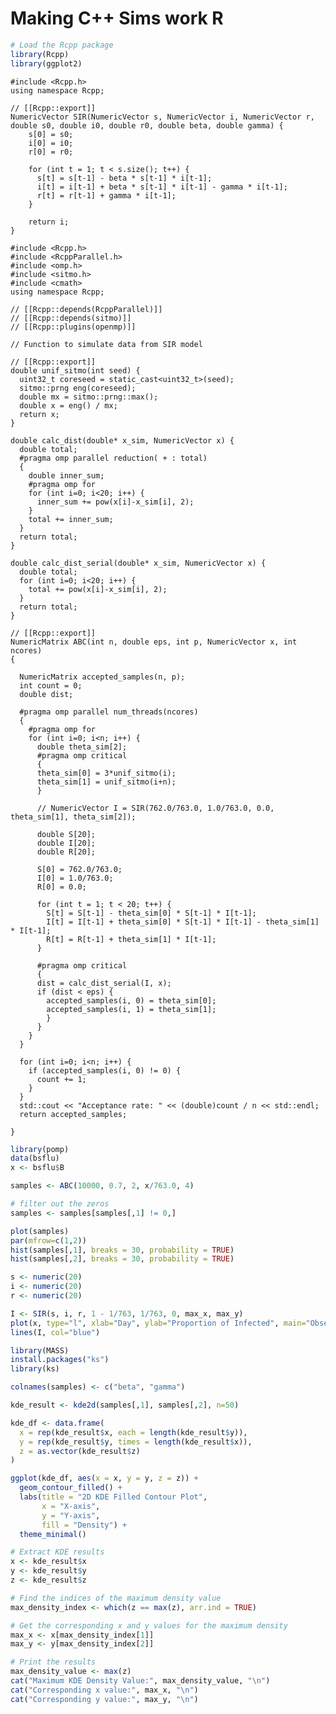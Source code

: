 # Making C++ Sims work R

```r
# Load the Rcpp package
library(Rcpp)
library(ggplot2)
```

```Rcpp
#include <Rcpp.h>
using namespace Rcpp;

// [[Rcpp::export]]
NumericVector SIR(NumericVector s, NumericVector i, NumericVector r, double s0, double i0, double r0, double beta, double gamma) {
    s[0] = s0;
    i[0] = i0;
    r[0] = r0;

    for (int t = 1; t < s.size(); t++) {
      s[t] = s[t-1] - beta * s[t-1] * i[t-1];
      i[t] = i[t-1] + beta * s[t-1] * i[t-1] - gamma * i[t-1];
      r[t] = r[t-1] + gamma * i[t-1];
    }

    return i;
}
```

```Rcpp
#include <Rcpp.h>
#include <RcppParallel.h>
#include <omp.h>
#include <sitmo.h>
#include <cmath>
using namespace Rcpp;

// [[Rcpp::depends(RcppParallel)]]
// [[Rcpp::depends(sitmo)]]
// [[Rcpp::plugins(openmp)]]

// Function to simulate data from SIR model

// [[Rcpp::export]]
double unif_sitmo(int seed) {
  uint32_t coreseed = static_cast<uint32_t>(seed);
  sitmo::prng eng(coreseed);
  double mx = sitmo::prng::max();
  double x = eng() / mx;
  return x;
}

double calc_dist(double* x_sim, NumericVector x) {
  double total;
  #pragma omp parallel reduction( + : total)
  {
    double inner_sum;
    #pragma omp for
    for (int i=0; i<20; i++) {
      inner_sum += pow(x[i]-x_sim[i], 2);
    }
    total += inner_sum;
  }
  return total;
}

double calc_dist_serial(double* x_sim, NumericVector x) {
  double total;
  for (int i=0; i<20; i++) {
    total += pow(x[i]-x_sim[i], 2);
  }
  return total;
}

// [[Rcpp::export]]
NumericMatrix ABC(int n, double eps, int p, NumericVector x, int ncores)
{
  
  NumericMatrix accepted_samples(n, p);
  int count = 0;
  double dist;

  #pragma omp parallel num_threads(ncores)
  {
    #pragma omp for
    for (int i=0; i<n; i++) {
      double theta_sim[2];
      #pragma omp critical
      {
      theta_sim[0] = 3*unif_sitmo(i);
      theta_sim[1] = unif_sitmo(i+n);
      }
      
      // NumericVector I = SIR(762.0/763.0, 1.0/763.0, 0.0, theta_sim[1], theta_sim[2]);

      double S[20];
      double I[20];
      double R[20];

      S[0] = 762.0/763.0;
      I[0] = 1.0/763.0;
      R[0] = 0.0;

      for (int t = 1; t < 20; t++) {
        S[t] = S[t-1] - theta_sim[0] * S[t-1] * I[t-1];
        I[t] = I[t-1] + theta_sim[0] * S[t-1] * I[t-1] - theta_sim[1] * I[t-1];
        R[t] = R[t-1] + theta_sim[1] * I[t-1];
      }

      #pragma omp critical
      {
      dist = calc_dist_serial(I, x);
      if (dist < eps) {
        accepted_samples(i, 0) = theta_sim[0];
        accepted_samples(i, 1) = theta_sim[1];
        }
      }
    }
  }
  
  for (int i=0; i<n; i++) {
    if (accepted_samples(i, 0) != 0) {
      count += 1;
    }
  }
  std::cout << "Acceptance rate: " << (double)count / n << std::endl;
  return accepted_samples;
  
}

```

```r
library(pomp)
data(bsflu)
x <- bsflu$B
```

```r
samples <- ABC(10000, 0.7, 2, x/763.0, 4)
```

```r
# filter out the zeros
samples <- samples[samples[,1] != 0,]
```

```r
plot(samples)
par(mfrow=c(1,2))
hist(samples[,1], breaks = 30, probability = TRUE)
hist(samples[,2], breaks = 30, probability = TRUE)
```
```r
s <- numeric(20)
i <- numeric(20)
r <- numeric(20)

I <- SIR(s, i, r, 1 - 1/763, 1/763, 0, max_x, max_y)
plot(x, type="l", xlab="Day", ylab="Proportion of Infected", main="Observed Data")
lines(I, col="blue")
```


```r
library(MASS)
install.packages("ks")
library(ks)
```

```r
colnames(samples) <- c("beta", "gamma")
```
```r
kde_result <- kde2d(samples[,1], samples[,2], n=50)
```


```r
kde_df <- data.frame(
  x = rep(kde_result$x, each = length(kde_result$y)),
  y = rep(kde_result$y, times = length(kde_result$x)),
  z = as.vector(kde_result$z)
)
```


```r
ggplot(kde_df, aes(x = x, y = y, z = z)) +
  geom_contour_filled() +
  labs(title = "2D KDE Filled Contour Plot",
       x = "X-axis",
       y = "Y-axis",
       fill = "Density") +
  theme_minimal()

```

```r
# Extract KDE results
x <- kde_result$x
y <- kde_result$y
z <- kde_result$z

# Find the indices of the maximum density value
max_density_index <- which(z == max(z), arr.ind = TRUE)

# Get the corresponding x and y values for the maximum density
max_x <- x[max_density_index[1]]
max_y <- y[max_density_index[2]]
```

```r
# Print the results
max_density_value <- max(z)
cat("Maximum KDE Density Value:", max_density_value, "\n")
cat("Corresponding x value:", max_x, "\n")
cat("Corresponding y value:", max_y, "\n")
```
